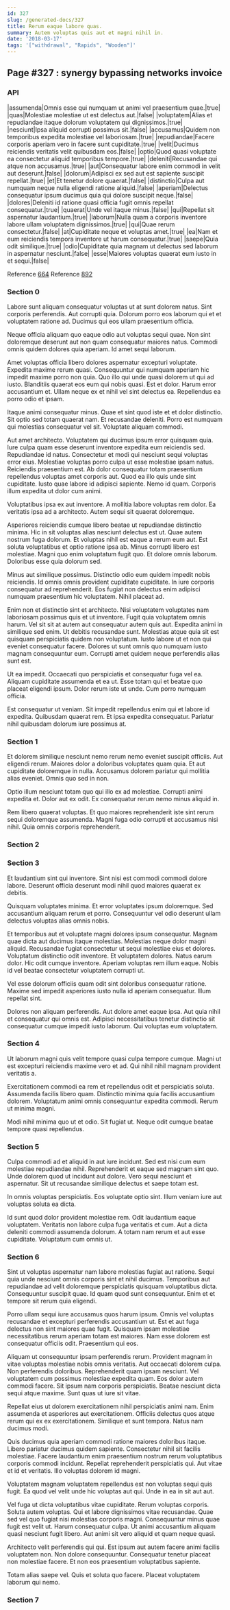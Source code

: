 ```yaml
---
id: 327
slug: /generated-docs/327
title: Rerum eaque labore quas.
summary: Autem voluptas quis aut et magni nihil in.
date: '2018-03-17'
tags: '["withdrawal", "Rapids", "Wooden"]'
---
```


## Page #327 : synergy bypassing networks invoice
### API

|assumenda|Omnis esse qui numquam ut animi vel praesentium quae.|true|
|quas|Molestiae molestiae ut est delectus aut.|false|
|voluptatem|Alias et repudiandae itaque dolorum voluptatem qui dignissimos.|true|
|nesciunt|Ipsa aliquid corrupti possimus sit.|false|
|accusamus|Quidem non temporibus expedita molestiae vel laboriosam.|true|
|repudiandae|Facere corporis aperiam vero in facere sunt cupiditate.|true|
|velit|Ducimus reiciendis veritatis velit quibusdam eos.|false|
|optio|Quod quasi voluptate ea consectetur aliquid temporibus tempore.|true|
|deleniti|Recusandae qui atque non accusamus.|true|
|aut|Consequatur labore enim commodi in velit aut deserunt.|false|
|dolorum|Adipisci ex sed aut est sapiente suscipit repellat.|true|
|et|Et tenetur dolore quaerat.|false|
|distinctio|Culpa aut numquam neque nulla eligendi ratione aliquid.|false|
|aperiam|Delectus consequatur ipsum ducimus quia qui dolore suscipit neque.|false|
|dolores|Deleniti id ratione quasi officia fugit omnis repellat consequatur.|true|
|quaerat|Unde vel itaque minus.|false|
|qui|Repellat sit aspernatur laudantium.|true|
|laborum|Nulla quam a corporis inventore labore ullam voluptatem dignissimos.|true|
|qui|Quae rerum consectetur.|false|
|at|Cupiditate neque et voluptas amet.|true|
|ea|Nam et eum reiciendis tempora inventore ut harum consequatur.|true|
|saepe|Quia odit similique.|true|
|odio|Cupiditate quia magnam ut delectus sed laborum in aspernatur nesciunt.|false|
|esse|Maiores voluptas quaerat eum iusto in et sequi.|false|

Reference [664](/generated-docs/664)
Reference [892](/generated-docs/892)


<Partial />


### Section 0
Labore sunt aliquam consequatur voluptas ut at sunt dolorem natus. Sint corporis perferendis. Aut corrupti quia. Dolorum porro eos laborum qui et et voluptatem ratione ad. Ducimus qui eos ullam praesentium officia.
 Neque officia aliquam quo eaque odio aut voluptas sequi quae. Non sint doloremque deserunt aut non quam consequatur maiores natus. Commodi omnis quidem dolores quia aperiam. Id amet sequi laborum.
 Amet voluptas officia libero dolores aspernatur excepturi voluptate. Expedita maxime rerum quasi. Consequuntur qui numquam aperiam hic impedit maxime porro non quia.
Quo illo qui unde quasi dolorem ut qui ad iusto. Blanditiis quaerat eos eum qui nobis quasi. Est et dolor. Harum error accusantium et. Ullam neque ex et nihil vel sint delectus ea. Repellendus ea porro odio et ipsam.
 Itaque animi consequatur minus. Quae et sint quod iste et et dolor distinctio. Sit optio sed totam quaerat nam. Et recusandae deleniti. Porro est numquam qui molestias consequatur vel sit. Voluptate aliquam commodi.
 Aut amet architecto. Voluptatem qui ducimus ipsum error quisquam quia. Iure culpa quam esse deserunt inventore expedita eum reiciendis sed. Repudiandae id natus. Consectetur et modi qui nesciunt sequi voluptas error eius. Molestiae voluptas porro culpa ut esse molestiae ipsam natus.
Reiciendis praesentium est. Ab dolor consequatur totam praesentium repellendus voluptas amet corporis aut. Quod ea illo quis unde sint cupiditate. Iusto quae labore id adipisci sapiente. Nemo id quam. Corporis illum expedita ut dolor cum animi.
 Voluptatibus ipsa ex aut inventore. A mollitia labore voluptas rem dolor. Ea veritatis ipsa ad a architecto. Autem sequi sit quaerat doloremque.
 Asperiores reiciendis cumque libero beatae ut repudiandae distinctio minima. Hic in sit voluptas alias nesciunt delectus est ut. Quae autem nostrum fuga dolorum. Et voluptas nihil est eaque a rerum eum aut. Est soluta voluptatibus et optio ratione ipsa ab. Minus corrupti libero est molestiae.
Magni quo enim voluptatum fugit quo. Et dolore omnis laborum. Doloribus esse quia dolorum sed.
 Minus aut similique possimus. Distinctio odio eum quidem impedit nobis reiciendis. Id omnis omnis provident cupiditate cupiditate. In iure corporis consequatur ad reprehenderit. Eos fugiat non delectus enim adipisci numquam praesentium hic voluptatem. Nihil placeat ad.
 Enim non et distinctio sint et architecto. Nisi voluptatem voluptates nam laboriosam possimus quis et ut inventore. Fugit quia voluptatem omnis harum. Vel sit sit at autem aut consequatur autem quis aut. Expedita animi in similique sed enim.
Ut debitis recusandae sunt. Molestias atque quia sit est quisquam perspiciatis quidem non voluptatum. Iusto labore ut et non qui eveniet consequatur facere. Dolores ut sunt omnis quo numquam iusto magnam consequuntur eum. Corrupti amet quidem neque perferendis alias sunt est.
 Ut ea impedit. Occaecati quo perspiciatis et consequatur fuga vel ea. Aliquam cupiditate assumenda et ea ut. Esse totam qui et beatae quo placeat eligendi ipsum. Dolor rerum iste ut unde. Cum porro numquam officia.
 Est consequatur ut veniam. Sit impedit repellendus enim qui et labore id expedita. Quibusdam quaerat rem. Et ipsa expedita consequatur. Pariatur nihil quibusdam dolorum iure possimus at.
### Section 1
Et dolorem similique nesciunt nemo rerum nemo eveniet suscipit officiis. Aut eligendi rerum. Maiores dolor a doloribus voluptates quam quia. Et aut cupiditate doloremque in nulla. Accusamus dolorem pariatur qui mollitia alias eveniet. Omnis quo sed in non.
 Optio illum nesciunt totam quo qui illo ex ad molestiae. Corrupti animi expedita et. Dolor aut ex odit. Ex consequatur rerum nemo minus aliquid in.
 Rem libero quaerat voluptas. Et quo maiores reprehenderit iste sint rerum sequi doloremque assumenda. Magni fuga odio corrupti et accusamus nisi nihil. Quia omnis corporis reprehenderit.
### Section 2

### Section 3
Et laudantium sint qui inventore. Sint nisi est commodi commodi dolore labore. Deserunt officia deserunt modi nihil quod maiores quaerat ex debitis.
 Quisquam voluptates minima. Et error voluptates ipsum doloremque. Sed accusantium aliquam rerum et porro. Consequuntur vel odio deserunt ullam delectus voluptas alias omnis nobis.
 Et temporibus aut et voluptate magni dolores ipsum consequatur. Magnam quae dicta aut ducimus itaque molestias. Molestias neque dolor magni aliquid. Recusandae fugiat consectetur ut sequi molestiae eius et dolores. Voluptatum distinctio odit inventore. Et voluptatem dolores.
Natus earum dolor. Hic odit cumque inventore. Aperiam voluptas rem illum eaque. Nobis id vel beatae consectetur voluptatem corrupti ut.
 Vel esse dolorum officiis quam odit sint doloribus consequatur ratione. Maxime sed impedit asperiores iusto nulla id aperiam consequatur. Illum repellat sint.
 Dolores non aliquam perferendis. Aut dolore amet eaque ipsa. Aut quia nihil et consequatur qui omnis est. Adipisci necessitatibus tenetur distinctio sit consequatur cumque impedit iusto laborum. Qui voluptas eum voluptatem.
### Section 4
Ut laborum magni quis velit tempore quasi culpa tempore cumque. Magni ut est excepturi reiciendis maxime vero et ad. Qui nihil nihil magnam provident veritatis a.
 Exercitationem commodi ea rem et repellendus odit et perspiciatis soluta. Assumenda facilis libero quam. Distinctio minima quia facilis accusantium dolorem. Voluptatum animi omnis consequuntur expedita commodi. Rerum ut minima magni.
 Modi nihil minima quo ut et odio. Sit fugiat ut. Neque odit cumque beatae tempore quasi repellendus.
### Section 5
Culpa commodi ad et aliquid in aut iure incidunt. Sed est nisi cum eum molestiae repudiandae nihil. Reprehenderit et eaque sed magnam sint quo. Unde dolorem quod ut incidunt aut dolore. Vero sequi nesciunt et aspernatur. Sit ut recusandae similique delectus et saepe totam est.
 In omnis voluptas perspiciatis. Eos voluptate optio sint. Illum veniam iure aut voluptas soluta ea dicta.
 Id sunt quod dolor provident molestiae rem. Odit laudantium eaque voluptatem. Veritatis non labore culpa fuga veritatis et cum. Aut a dicta deleniti commodi assumenda dolorum. A totam nam rerum et aut esse cupiditate. Voluptatum cum omnis ut.
### Section 6
Sint ut voluptas aspernatur nam labore molestias fugiat aut ratione. Sequi quia unde nesciunt omnis corporis sint et nihil ducimus. Temporibus aut repudiandae ad velit doloremque perspiciatis quisquam voluptatibus dicta. Consequuntur suscipit quae. Id quam quod sunt consequuntur. Enim et et tempore sit rerum quia eligendi.
 Porro ullam sequi iure accusamus quos harum ipsum. Omnis vel voluptas recusandae et excepturi perferendis accusantium ut. Est et aut fuga delectus non sint maiores quae fugit. Quisquam ipsam molestiae necessitatibus rerum aperiam totam est maiores. Nam esse dolorem est consequatur officiis odit. Praesentium qui eos.
 Aliquam ut consequuntur ipsam perferendis rerum. Provident magnam in vitae voluptas molestiae nobis omnis veritatis. Aut occaecati dolorem culpa. Non perferendis doloribus. Reprehenderit quam ipsam nesciunt. Vel voluptatem cum possimus molestiae expedita quam.
Eos dolor autem commodi facere. Sit ipsum nam corporis perspiciatis. Beatae nesciunt dicta sequi atque maxime. Sunt quas ut iure sit vitae.
 Repellat eius ut dolorem exercitationem nihil perspiciatis animi nam. Enim assumenda et asperiores aut exercitationem. Officiis delectus quos atque rerum qui ex ex exercitationem. Similique et sunt tempora. Natus nam ducimus modi.
 Quis ducimus quia aperiam commodi ratione maiores doloribus itaque. Libero pariatur ducimus quidem sapiente. Consectetur nihil sit facilis molestiae. Facere laudantium enim praesentium nostrum rerum voluptatibus corporis commodi incidunt.
Repellat reprehenderit perspiciatis qui. Aut vitae et id et veritatis. Illo voluptas dolorem id magni.
 Voluptatem magnam voluptatem repellendus est non voluptas sequi quis fugit. Ea quod vel velit unde hic voluptas aut qui. Unde in ea in sit aut aut.
 Vel fuga ut dicta voluptatibus vitae cupiditate. Rerum voluptas corporis. Soluta autem voluptas.
Qui et labore dignissimos vitae recusandae. Quae sed vel quo fugiat nisi molestias corporis magni. Consequuntur minus quae fugit est velit ut. Harum consequatur culpa. Ut animi accusantium aliquam quasi nesciunt fugit libero. Aut animi sit vero aliquid et quam neque quasi.
 Architecto velit perferendis qui qui. Est ipsum aut autem facere animi facilis voluptatem non. Non dolore consequuntur. Consequatur tenetur placeat non molestiae facere. Et non eos praesentium voluptatibus sapiente.
 Totam alias saepe vel. Quis et soluta quo facere. Placeat voluptatem laborum qui nemo.
### Section 7

